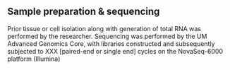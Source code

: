 ## Sample preparation & sequencing

Prior tissue or cell isolation along with generation of total RNA was performed by the researcher. Sequencing was performed by the UM Advanced Genomics Core, with libraries constructed and subsequently subjected to XXX [paired-end or single end] cycles on the NovaSeq-6000 platform (Illumina)
